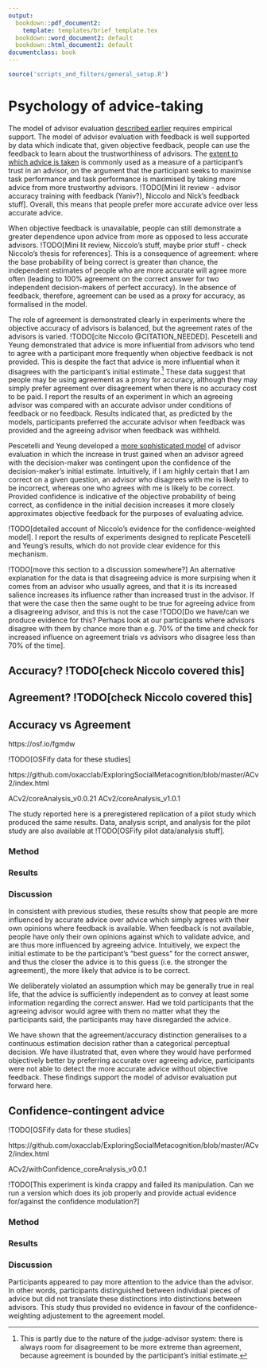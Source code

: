 ```yaml
---
output:
  bookdown::pdf_document2:
    template: templates/brief_template.tex
  bookdown::word_document2: default
  bookdown::html_document2: default
documentclass: book
---
```


```r
source('scripts_and_filters/general_setup.R')
```

# Psychology of advice-taking {#chapter-advice-taking}
\minitoc
\adjustmtc 

<!-- Here should be a detailed introduction. Niccolo's stuff about advice-taking, and then introduce my research on advisor selection. Maybe merge this with the previous section. -->

The model of advisor evaluation [described earlier](#advisor-evaluation-without-feedback) requires empirical support. The model of advisor evaluation with feedback is well supported by data which indicate that, given objective feedback, people can use the feedback to learn about the trustworthiness of advisors. The [extent to which advice is taken](#!TODO[link to measures of advice in method]) is commonly used as a measure of a participant's trust in an advisor, on the argument that the participant seeks to maximise task performance and task performance is maximised by taking more advice from more trustworthy advisors. !TODO[Mini lit review - advisor accuracy training with feedback (Yaniv?), Niccolo and Nick's feedback stuff]. Overall, this means that people prefer more accurate advice over less accurate advice.

When objective feedback is unavailable, people can still demonstrate a greater dependence upon advice from more as opposed to less accurate advisors. !TODO[Mini lit review, Niccolo's stuff, maybe prior stuff - check Niccolo's thesis for references]. This is a consequence of agreement: where the base probability of being correct is greater than chance, the independent estimates of people who are more accurate will agree more often (leading to 100% agreement on the correct answer for two independent decision-makers of perfect accuracy). In the absence of feedback, therefore, agreement can be used as a proxy for accuracy, as formalised in the model.

The role of agreement is demonstrated clearly in experiments where the objective accuracy of advisors is balanced, but the agreement rates of the advisors is varied. !TODO[cite Niccolo @CITATION_NEEDED]. Pescetelli and Yeung demonstrated that advice is more influential from advisors who tend to agree with a participant more frequently when objective feedback is not provided. This is despite the fact that advice is more influential when it disagrees with the participant's initial estimate.^[This is partly due to the nature of the judge-advisor system: there is always room for disagreement to be more extreme than agreement, because agreement is bounded by the participant's initial estimate.] These data suggest that people may be using agreement as a proxy for accuracy, although they may simply prefer agreement over disagreement when there is no accuracy cost to be paid. I report the results of an experiment in which an agreeing advisor was compared with an accurate advisor under conditions of feedback or no feedback. Results indicated that, as predicted by the models, participants preferred the accurate advisor when feedback was provided and the agreeing advisor when feedback was withheld.

Pescetelli and Yeung developed a [more sophisticated model](#confidence-weighted-agreement) of advisor evaluation in which the increase in trust gained when an advisor agreed with the decision-maker was contingent upon the confidence of the decision-maker's initial estimate. Intuitively, if I am highly certain that I am correct on a given question, an advisor who disagrees with me is likely to be incorrect, whereas one who agrees with me is likely to be correct. Provided confidence is indicative of the objective probability of being correct, as confidence in the initial decision increases it more closely approximates objective feedback for the purposes of evaluating advice. 

!TODO[detailed account of Niccolo's evidence for the confidence-weighted model]. I report the results of experiments designed to replicate Pescetelli and Yeung's results, which do not provide clear evidence for this mechanism.

!TODO[move this section to a discussion somewhere?] An alternative explanation for the data is that disagreeing advice is more surpising when it comes from an advisor who usually agrees, and that it is its increased salience increases its influence rather than increased trust in the advisor. If that were the case then the same ought to be true for agreeing advice from a disagreeing advisor, and this is not the case !TODO[Do we have/can we produce evidence for this? Perhaps look at our participants where advisors disagree with them by chance more than e.g. 70% of the time and check for increased influence on agreement trials vs advisors who disagree less than 70% of the time]. 

## Accuracy? !TODO[check Niccolo covered this]

## Agreement? !TODO[check Niccolo covered this]

## Accuracy vs Agreement {#ai-ava}

\OpenScience{prereg} https://osf.io/fgmdw

\OpenScience{data} !TODO[OSFify data for these studies]

\OpenScience{materials} https://github.com/oxacclab/ExploringSocialMetacognition/blob/master/ACv2/index.html

ACv2/coreAnalysis_v0.0.21
ACv2/coreAnalysis_v1.0.1

The study reported here is a preregistered replication of a pilot study which produced the same results. Data, analysis script, and analysis for the pilot study are also available at !TODO[OSFify pilot data/analysis stuff].

### Method {#ai-ava-m}

### Results {#ai-ava-r}

### Discussion {#ai-ava-d}

In consistent with previous studies, these results show that people are more influenced by accurate advice over advice which simply agrees with their own opinions where feedback is available. When feedback is not available, people have only their own opinions against which to validate advice, and are thus more influenced by agreeing advice. Intuitively, we expect the initial estimate to be the participant's "best guess" for the correct answer, and thus the closer the advice is to this guess (i.e. the stronger the agreement), the more likely that advice is to be correct. 

We deliberately violated an assumption which may be generally true in real life, that the advice is sufficiently independent as to convey at least some information regarding the correct answer. Had we told participants that the agreeing advisor would agree with them no matter what they the participants said, the participants may have disregarded the advice. 

We have shown that the agreement/accuracy distinction generalises to a continuous estimation decision rather than a categorical perceptual decision. We have illustrated that, even where they would have performed objectively better by preferring accurate over agreeing advice, participants were not able to detect the more accurate advice without objective feedback. These findings support the model of advisor evaluation put forward here.

## Confidence-contingent advice {#ai-cca}

\OpenScience{data} !TODO[OSFify data for these studies]

\OpenScience{materials} https://github.com/oxacclab/ExploringSocialMetacognition/blob/master/ACv2/index.html

ACv2/withConfidence_coreAnalysis_v0.0.1

!TODO[This experiment is kinda crappy and failed its manipulation. Can we run a version which does its job properly and provide actual evidence for/against the confidence modulation?]

### Method {#ai-cc-m}

### Results {#ai-cc-r}

### Discussion {#ai-cca-d}

Participants appeared to pay more attention to the advice than the advisor. In other words, participants distinguished between individual pieces of advice but did not translate these distinctions into distinctions between advisors. This study thus provided no evidence in favour of the confidence-weighting adjustement to the agreement model. 
